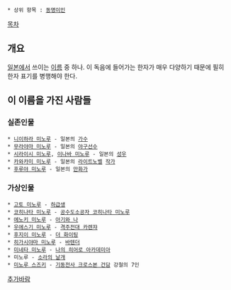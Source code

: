  * 상위 항목 : [[동명이인]]

[[목차]]


== 개요 ==
[[일본]]에서 쓰이는 [[이름]] 중 하나. 이 독음에 들어가는 한자가 매우 다양하기 때문에 필히 한자 표기를 병행해야 한다.


== 이 이름을 가진 사람들 ==
=== 실존인물 ===
 * [[니이하라 미노루]] - 일본의 [[가수]]
 * [[무라야마 미노루]] - 일본의 [[야구]]선수
 * [[시라이시 미노루]], [[이나바 미노루]] - 일본의 [[성우]]
 * [[카와카미 미노루]] - 일본의 [[라이트노벨]] [[작가]]
 * [[후루야 미노루]] - 일본의 [[만화가]]
=== 가상인물 ===
 * [[고토 미노루]] - [[하급생]]
 * [[코히나타 미노루]] - [[공수도소공자 코히나타 미노루]]
 * [[에노키 미노루]] - [[아기와 나]]
 * [[우에스기 미노루]] - [[격주전대 카렌쟈]]
 * [[후지이 미노루]] - [[더 화이팅]]
 * [[히가시야마 미노루]] - [[바텐더]]
 * [[미네타 미노루]] - [[나의 히어로 아카데미아]]
 * 미노루 - [[소라의 날개]] 
 * [[미노루 스즈키]] - [[기동전사 크로스본 건담]] 강철의 7인
[[추가바람]]
